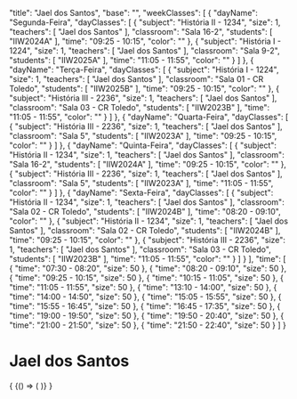 
  "title": "Jael dos Santos",
  "base": "",
  "weekClasses": [
    {
      "dayName": "Segunda-Feira",
      "dayClasses": [
        {
          "subject": "História II - 1234",
          "size": 1,
          "teachers": [
            "Jael dos Santos"
          ],
          "classroom": "Sala 16-2",
          "students": [
            "IIW2024A"
          ],
          "time": "09:25 - 10:15",
          "color": ""
        },
        {
          "subject": "História I - 1224",
          "size": 1,
          "teachers": [
            "Jael dos Santos"
          ],
          "classroom": "Sala 9-2",
          "students": [
            "IIW2025A"
          ],
          "time": "11:05 - 11:55",
          "color": ""
        }
      ]
    },
    {
      "dayName": "Terça-Feira",
      "dayClasses": [
        {
          "subject": "História I - 1224",
          "size": 1,
          "teachers": [
            "Jael dos Santos"
          ],
          "classroom": "Sala 01 - CR Toledo",
          "students": [
            "IIW2025B"
          ],
          "time": "09:25 - 10:15",
          "color": ""
        },
        {
          "subject": "História III - 2236",
          "size": 1,
          "teachers": [
            "Jael dos Santos"
          ],
          "classroom": "Sala 03 - CR Toledo",
          "students": [
            "IIW2023B"
          ],
          "time": "11:05 - 11:55",
          "color": ""
        }
      ]
    },
    {
      "dayName": "Quarta-Feira",
      "dayClasses": [
        {
          "subject": "História III - 2236",
          "size": 1,
          "teachers": [
            "Jael dos Santos"
          ],
          "classroom": "Sala 5",
          "students": [
            "IIW2023A"
          ],
          "time": "09:25 - 10:15",
          "color": ""
        }
      ]
    },
    {
      "dayName": "Quinta-Feira",
      "dayClasses": [
        {
          "subject": "História II - 1234",
          "size": 1,
          "teachers": [
            "Jael dos Santos"
          ],
          "classroom": "Sala 16-2",
          "students": [
            "IIW2024A"
          ],
          "time": "09:25 - 10:15",
          "color": ""
        },
        {
          "subject": "História III - 2236",
          "size": 1,
          "teachers": [
            "Jael dos Santos"
          ],
          "classroom": "Sala 5",
          "students": [
            "IIW2023A"
          ],
          "time": "11:05 - 11:55",
          "color": ""
        }
      ]
    },
    {
      "dayName": "Sexta-Feira",
      "dayClasses": [
        {
          "subject": "História II - 1234",
          "size": 1,
          "teachers": [
            "Jael dos Santos"
          ],
          "classroom": "Sala 02 - CR Toledo",
          "students": [
            "IIW2024B"
          ],
          "time": "08:20 - 09:10",
          "color": ""
        },
        {
          "subject": "História II - 1234",
          "size": 1,
          "teachers": [
            "Jael dos Santos"
          ],
          "classroom": "Sala 02 - CR Toledo",
          "students": [
            "IIW2024B"
          ],
          "time": "09:25 - 10:15",
          "color": ""
        },
        {
          "subject": "História III - 2236",
          "size": 1,
          "teachers": [
            "Jael dos Santos"
          ],
          "classroom": "Sala 03 - CR Toledo",
          "students": [
            "IIW2023B"
          ],
          "time": "11:05 - 11:55",
          "color": ""
        }
      ]
    }
  ],
  "time": [
    {
      "time": "07:30 - 08:20",
      "size": 50
    },
    {
      "time": "08:20 - 09:10",
      "size": 50
    },
    {
      "time": "09:25 - 10:15",
      "size": 50
    },
    {
      "time": "10:15 - 11:05",
      "size": 50
    },
    {
      "time": "11:05 - 11:55",
      "size": 50
    },
    {
      "time": "13:10 - 14:00",
      "size": 50
    },
    {
      "time": "14:00 - 14:50",
      "size": 50
    },
    {
      "time": "15:05 - 15:55",
      "size": 50
    },
    {
      "time": "15:55 - 16:45",
      "size": 50
    },
    {
      "time": "16:45 - 17:35",
      "size": 50
    },
    {
      "time": "19:00 - 19:50",
      "size": 50
    },
    {
      "time": "19:50 - 20:40",
      "size": 50
    },
    {
      "time": "21:00 - 21:50",
      "size": 50
    },
    {
      "time": "21:50 - 22:40",
      "size": 50
    }
  ]
}

# Jael dos Santos

<div>
  {
    <BrowserOnly>
      {() => (
        <Grid
          title={data.title}
          weekClasses={data.weekClasses}
          time={data.time}
        />
      )}
    </BrowserOnly>
  }
</div>
